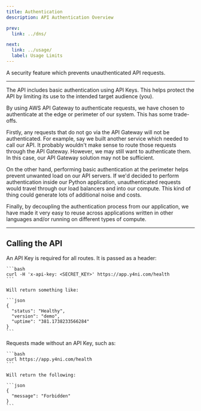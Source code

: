 ```yaml
---
title: Authentication
description: API Authentication Overview

prev:
  link: ../dns/

next:
  link: ../usage/
  label: Usage Limits
---
```



<Card title="Authentication" icon="star">
  A security feature which prevents unauthenticated API requests.
</Card>

---

The API includes basic authentication using API Keys. This helps
protect the API by limiting its use to the intended target
audience (you).

By using AWS API Gateway to authenticate requests, we have chosen
to authenticate at the edge or perimeter of our system. This has
some trade-offs.

Firstly, any requests that do not go via the API Gateway will not
be authenticated. For example, say we built another service which
needed to call our API. It probably wouldn't make sense to route
those requests through the API Gateway. However, we may still want
to authenticate them. In this case, our API Gateway solution may
not be sufficient.

On the other hand, performing basic authentication at the perimeter
helps prevent unwanted load on our API servers. If we'd decided to
perform authentication inside our Python application, unauthenticated
requests would travel through our load balancers and into our compute.
This kind of thing could generate lots of additional noise and costs.

Finally, by decoupling the authentication process from our application,
we have made it very easy to reuse across applications written in
other languages and/or running on different types of compute.

---

## Calling the API


<Tabs>
  <TabItem label="API Key" icon="approve-check-circle">
    An API Key is required for all routes. It is passed as a header:

    ```bash
    curl -H 'x-api-key: <SECRET_KEY>' https://app.y4ni.com/health
    ```

    Will return something like:

    ```json
    {
      "status": "Healthy",
      "version": "demo",
      "uptime": "381.1738233566284"
    }
    ```

  </TabItem>
  <TabItem label="No API Key" icon="warning">
    Requests made without an API Key, such as:

    ```bash
    curl https://app.y4ni.com/health
    ```

    Will return the following:

    ```json
    {
      "message": "Forbidden"
    }
    ```

  </TabItem>
</Tabs>
